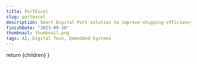 ```yaml
---
title: PortExcel
slug: portexcel
description: Smart Digital Port solution to improve shipping efficiency and safety. 
finishDate: "2023-09-30"
thumbnail: thumbnail.png
tags: AI, Digital Twin, Embedded Systems
---
```



  return <PostLayout title="PortExcel" slug="portexcel" description="Smart Digital Port solution to improve shipping efficiency and safety." finishDate="2023-09-30" thumbnail="thumbnail.png">{children}</PostLayout>
}